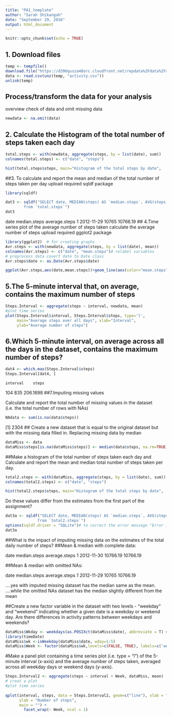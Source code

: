---
title: "PA1_template"
author: "Sarah Shikangah"
date: "September 29, 2016"
output: html_document
---


```{r setup, include=FALSE}
knitr::opts_chunk$set(echo = TRUE)
```

## 1. Download files

```{r data, echo=TRUE}
temp <- tempfile()
download.file("https://d396qusza40orc.cloudfront.net/repdata%2Fdata%2Factivity.zip",temp)
data <- read.csv(unz(temp, "activity.csv"))
unlink(temp)
```

## Process/transform the data for your analysis

overview check of data and omit missing data

```{r newdata, echo=TRUE}
newdata <- na.omit(data)
```
## 2. Calculate the Histogram of the total number of steps taken each day

```{r Histogram1, echo=TRUE}
total.steps <- with(newdata, aggregate(steps, by = list(date), sum))
colnames(total.steps) <- c("date", "steps")

hist(total.steps$steps, main="Histogram of the total steps by date",     xlab="Total steps ",     border="blue",     col="green")

```
##3. To calculate and report the mean and median of the total number of steps taken per day
 upload required sqldf package
 
```{r mean & median, echo=TRUE}
library(sqldf)

dat3 <- sqldf("SELECT date, MEDIAN(steps) AS `median.steps`, AVG(steps) AS `average.steps` 
        from `total.steps`")
dat3
```
date         median.steps    average.steps
1 2012-11-29        10765      10766.19
## 4.Time series plot of the average number of steps taken
 calculate the average number of steps
 upload required ggplot2 package
 
 ```{r plot2, echo=TRUE}
 library(ggplot2)  # for creating graphs
 Avr.steps <- with(newdata, aggregate(steps, by = list(date), mean))
colnames(Avr.steps) <- c("date", "mean.steps")# relabel variables
# preprocess data covert date to Date class
Avr.steps$date <- as.Date(Avr.steps$date)

ggplot(Avr.steps,aes(date,mean.steps))+geom_line(aes(color="mean.steps"))+ ggtitle("Time series of Average daily steps") + labs(color="Legend text")

 ```
## 5.The 5-minute interval that, on average, contains the maximum number of steps
```{r plot3, echo=TRUE}
Steps.Interval <- aggregate(steps ~ interval, newdata, mean)
#plot time series  
plot(Steps.Interval$interval, Steps.Interval$steps, type='l', 
     main="Average steps over all days", xlab="Interval", 
     ylab="Average number of steps")

```
## 6.Which 5-minute interval, on average across all the days in the dataset, contains the maximum number of steps?
```{r max steps, echo=TRUE}
dat4 <- which.max(Steps.Interval$steps)
Steps.Interval[dat4, ]

```
    interval    steps
104      835 206.1698
##7.Imputing missing values

Calculate and report the total number of missing values in the dataset (i.e. the total number of rows with NAs)
```{r sum(NA)}
NAdata <- sum(is.na(data$steps))
```
[1] 2304
## Create a new dataset that is equal to the original dataset but with the missing data filled in.
Replacing missing data by median
```{r dataMiss, echo=TRUE}
dataMiss <- data
dataMiss$steps[is.na(dataMiss$steps)] <- median(data$steps, na.rm=TRUE)
```
##Make a histogram of the total number of steps taken each day and Calculate and report the mean and median total number of steps taken per day.
```{r plot4 with NA replaced, echo=TRUE}
total2.steps <- with(dataMiss, aggregate(steps, by = list(date), sum))
colnames(total2.steps) <- c("date", "steps")

hist(total2.steps$steps, main="Histogram of the total steps by date",     xlab="Total steps ",     border="blue",     col="green")
```

Do these values differ from the estimates from the first part of the assignment?
```{r Mean & Median with NA replaced, echo=TRUE}
dat3a <- sqldf("SELECT date, MEDIAN(steps) AS `median.steps`, AVG(steps) AS `average.steps` 
              from `total2.steps`")
options(sqldf.driver = "SQLite")# to correct the error messege "Error in .verify.JDBC.result...."
dat3a
```
##What is the impact of imputing missing data on the estimates of the total daily number of steps?
##Mean & median with complete data:

date median.steps average.steps
1 2012-11-30     10766.19      10766.19

##Mean & median with omitted NAs:

date         median.steps    average.steps
1 2012-11-29        10765      10766.19

....yes with imputed missing dataset has the median same as the mean.
....while the omitted NAs dataset has the median slightly different from the mean

##Create a new factor variable in the dataset with two levels - "weekday" and "weekend" indicating whether a given date is a weekday or weekend day.
Are there differences in activity patterns between weekdays and weekends?
```{r factor date, echo=TRUE}
dataMiss$Wkday <- weekdays(as.POSIXct(dataMiss$date), abbreviate = T) #changing the date format to weekdays
library(timeDate)
dataMiss$wk <-isWeekday(dataMiss$date, wday=1:5)
dataMiss$Week <- factor(dataMiss$wk,levels=c(FALSE, TRUE), labels=c('weekend', 'weekday'))
```

#Make a panel plot containing a time series plot (i.e. type = "l") of the 5-minute interval (x-axis) and the average number of steps taken, averaged across all weekday days or weekend days (y-axis). 
```{r plot5, echo=TRUE}
Steps.Interval2 <- aggregate(steps ~ interval + Week, dataMiss, mean)
# creat a plot
#plot time series 
 
qplot(interval, steps, data = Steps.Interval2, geom=c("line"), xlab = "Interval", 
      ylab = "Number of steps", 
      main = "") +
        facet_wrap(~ Week, ncol = 1)
```
